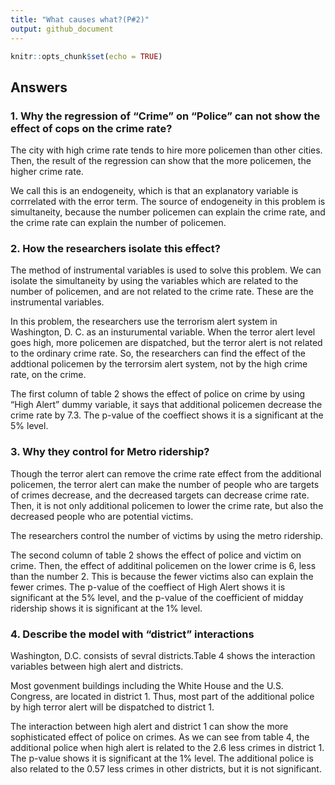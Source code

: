 ```yaml
---
title: "What causes what?(P#2)"
output: github_document
---
```


```r
knitr::opts_chunk$set(echo = TRUE)
```

## Answers

### 1. Why the regression of "Crime" on "Police" can not show the effect of cops on the crime rate?

The city with high crime rate tends to hire more policemen than other cities. Then, the result of the regression can show that the more policemen, the higher crime rate.

We call this is an endogeneity, which is that an explanatory variable is corrrelated with the error term. The source of endogeneity in this problem is simultaneity, because the number policemen can explain the crime rate, and the crime rate can explain the number of policemen.


### 2. How the researchers isolate this effect?

The method of instrumental variables is used to solve this problem. We can isolate the simultaneity by using the variables which are related to the number of policemen, and are not related to the crime rate. These are the instrumental variables.

In this problem, the researchers use the terrorism alert system in Washington, D. C. as an insturumental variable. When the terror alert level goes high, more policemen are dispatched, but the terror alert is not related to the ordinary crime rate. So, the researchers can find the effect of the addtional policemen by the terrorsim alert system, not by the high crime rate, on the crime.

The first column of table 2 shows the effect of police on crime by using "High Alert" dummy variable, it says that additional policemen decrease the crime rate by 7.3. The p-value of the coeffiect shows it is a significant at the 5% level.

### 3. Why they control for Metro ridership?

Though the terror alert can remove the crime rate effect from the additional policemen, the terror alert can make the number of people who are targets of crimes decrease, and the decreased targets can decrease crime rate.
Then, it is not only additional policemen to lower the crime rate, but also the decreased people who are potential victims.

The researchers control the number of victims by using the metro ridership.

The second column of table 2 shows the effect of police and victim on crime. Then, the effect of additinal policemen on the lower crime is 6, less than the number 2. This is because the fewer victims also can explain the fewer crimes.
The p-value of the coeffiect of High Alert shows it is  significant at the 5% level, and the p-value of the coefficient of midday ridership shows it is significant at the 1% level.

### 4. Describe the model with "district" interactions

Washington, D.C. consists of sevral districts.Table 4 shows the interaction variables between high alert and districts. 

Most govenment buildings including the White House and the U.S. Congress, are located in district 1. Thus, most part of the additional police by high terror alert will be dispatched to district 1.

The interaction between high alert and district 1 can show the more sophisticated effect of police on crimes.
As we can see from table 4, the additional police when high alert is related to the 2.6 less crimes in district 1. The p-value shows it is significant at the 1% level.
The additional police is also related to the 0.57 less crimes in other districts, but it is not significant.
